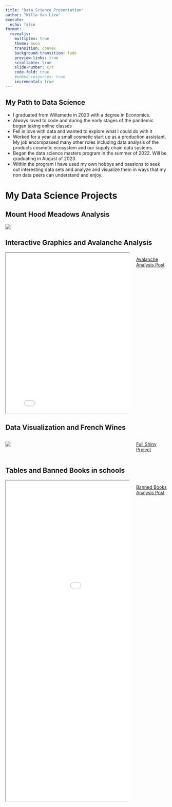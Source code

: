 ```yaml
---
title: "Data Science Presentation"
author: "Willa Van Liew"
execute:
  echo: false
format: 
  revealjs: 
    multiplex: true
    theme: moon
    transition: convex
    background-transition: fade
    preview-links: true
    scrollable: true
    slide-number: c/t
    code-fold: true
    #embed-resources: true
    incremental: true
---
```


## My Path to Data Science {.smaller}

- I graduated from Willamette in 2020 with a degree in Economics. 
- Always loved to code and during the early stages of the pandemic began taking online classes 
- Fell in love with data and wanted to explore what I could do with it 
- Worked for a year at a small cosmetic start up as a production assistant. My job encompassed many other roles including data analysis of the products cosmetic ecosystem and our supply chain data systems. 
- Began the data science masters program in the summer of 2022. Will be graduating in August of 2023. 
- Within the program I have used my own hobbys and passions to seek out interesting data sets and analyze and visualize them in ways that my non data peers can understand and enjoy. 

# My Data Science Projects 

## Mount Hood Meadows Analysis {.smaller}

![](./img/EngineeringFinalPresentation.png)

## Interactive Graphics and Avalanche Analysis {.smaller}
:::: {.columns}
::: {.column width="80%"}
<iframe 
  width="800" 
  height="500" 
  src="/img/fig.html">
</iframe>
:::
::: {.column width="20%"}
<a href="https://willavanliew.github.io/Portfolio/posts/AvalanceAnalysis/">Avalanche Analysis Post</a>
:::
:::


## Data Visualization and French Wines {.smaller}
:::: {.columns}
::: {.column width="80%"}
![](./img/frenchwinemap.png)
:::
::: {.column width="20%"}
<a href="https://willavanliew.shinyapps.io/WorldWideWines/">Full Shiny Project</a>
:::
:::
## Tables and Banned Books in schools {.smaller}
:::: {.columns}

::: {.column width="80%"}
<iframe 
  width="1000" 
  height="1000" 
  src="/img/bannedBooksTable.html">
</iframe>
:::
::: {.column width="20%"}
<a href="https://willavanliew.github.io/Portfolio/posts/BannedBooksAnalysis%20/BannedBooks.html">Banned Books Analysis Post</a>
:::
::::



